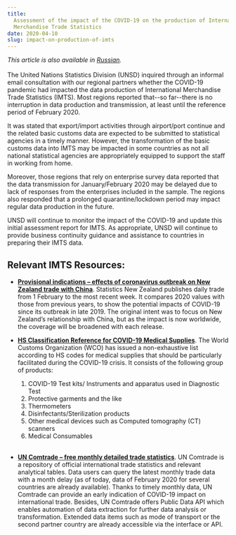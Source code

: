 ```yaml
---
title:
  Assessment of the impact of the COVID-19 on the production of International
  Merchandise Trade Statistics
date: 2020-04-10
slug: impact-on-production-of-imts
---
```


_This article is also available in
[Russian](/impact-on-production-of-imts-RU.pdf)._<br/><br/>The United Nations
Statistics Division (UNSD) inquired through an informal email consultation with
our regional partners whether the COVID-19 pandemic had impacted the data
production of International Merchandise Trade Statistics (IMTS). Most regions
reported that--so far--there is no interruption in data production and
transmission, at least until the reference period of February 2020.

It was stated that export/import activities through airport/port continue and
the related basic customs data are expected to be submitted to statistical
agencies in a timely manner. However, the transformation of the basic customs
data into IMTS may be impacted in some countries as not all national statistical
agencies are appropriately equipped to support the staff in working from home.

Moreover, those regions that rely on enterprise survey data reported that the
data transmission for January/February 2020 may be delayed due to lack of
responses from the enterprises included in the sample. The regions also
responded that a prolonged quarantine/lockdown period may impact regular data
production in the future.

UNSD will continue to monitor the impact of the COVID-19 and update this initial
assessment report for IMTS. As appropriate, UNSD will continue to provide
business continuity guidance and assistance to countries in preparing their IMTS
data.

## Relevant IMTS Resources:

- **[Provisional indications – effects of coronavirus outbreak on New Zealand trade with China](https://www.stats.govt.nz/reports/provisional-indications-effects-of-coronavirus-outbreak-on-new-zealand-trade-with-china)**.
  Statistics New Zealand publishes daily trade from 1 February to the most
  recent week. It compares 2020 values with those from previous years, to show
  the potential impacts of COVID-19 since its outbreak in late 2019. The
  original intent was to focus on New Zealand’s relationship with China, but as
  the impact is now worldwide, the coverage will be broadened with each release.

- **[HS Classification Reference for COVID-19 Medical Supplies](http://www.wcoomd.org/-/media/wco/public/global/pdf/topics/nomenclature/covid_19/hs-classification-reference_en.pdf?la=en)**.
  The World Customs Organization (WCO) has issued a non-exhaustive list
  according to HS codes for medical supplies that should be particularly
  facilitated during the COVID-19 crisis. It consists of the following group of
  products:

  1. COVID-19 Test kits/ Instruments and apparatus used in Diagnostic Test
  2. Protective garments and the like
  3. Thermometers
  4. Disinfectants/Sterilization products
  5. Other medical devices such as Computed tomography (CT) scanners
  6. Medical Consumables

  <br />

- **[UN Comtrade – free monthly detailed trade statistics](https://comtrade.un.org/)**.
  UN Comtrade is a repository of official international trade statistics and
  relevant analytical tables. Data users can query the latest monthly trade data
  with a month delay (as of today, data of February 2020 for several countries
  are already available). Thanks to timely monthly data, UN Comtrade can provide
  an early indication of COVID-19 impact on international trade. Besides, UN
  Comtrade offers Public Data API which enables automation of data extraction
  for further data analysis or transformation. Extended data items such as mode
  of transport or the second partner country are already accessible via the
  interface or API.
